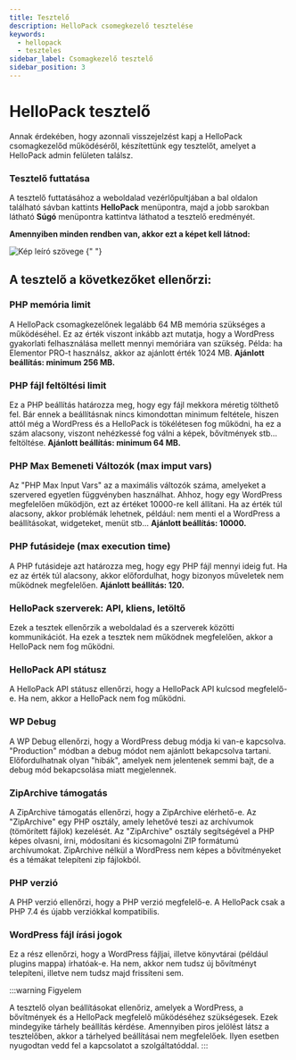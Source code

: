 ```yaml
---
title: Tesztelő
description: HelloPack csomegkezelő tesztelése
keywords:
  - hellopack
  - teszteles
sidebar_label: Csomagkezelő tesztelő
sidebar_position: 3
---
```



# <FontAwesomeIcon icon="fa-duotone fa-list-check text-primary" /> HelloPack tesztelő

Annak érdekében, hogy azonnali visszejelzést kapj a HelloPack csomagkezelőd működéséről, készítettünk egy tesztelőt, amelyet a HelloPack admin felületen találsz.

### Tesztelő futtatása
A tesztelő futtatásához a weboldalad vezérlőpultjában a bal oldalon található sávban kattints **HelloPack** menüpontra, majd a jobb sarokban látható **Súgó** menüpontra kattintva láthatod a tesztelő eredményét.

**Amennyiben minden rendben van, akkor ezt a képet kell látnod:**

<BrowserWindow url="https://peldaweboldal.hu">
  <img src="/img/hellopack-tesztelo.png" alt="Kép leíró szövege"></img>
</BrowserWindow>{" "}

## A tesztelő a következőket ellenőrzi:

### PHP memória limit

A HelloPack csomagkezelőnek legalább 64 MB memória szükséges a működéséhel. Ez az érték viszont inkább azt mutatja, hogy a WordPress gyakorlati felhasználása mellett mennyi memóriára van szükség. Példa: ha Elementor PRO-t használsz, akkor az ajánlott érték 1024 MB. **Ajánlott beállítás: minimum 256 MB.**

### PHP fájl feltöltési limit

Ez a PHP beállítás határozza meg, hogy egy fájl mekkora méretig tölthető fel. Bár ennek a beállításnak nincs kimondottan minimum feltétele, hiszen attól még a WordPress és a HelloPack is tökélétesen fog működni, ha ez a szám alacsony, viszont nehézkessé fog válni a képek, bővítmények stb... feltöltése. **Ajánlott beállítás: minimum 64 MB.**

### PHP Max Bemeneti Változók (max imput vars)

Az "PHP Max Input Vars" az a maximális változók száma, amelyeket a szervered egyetlen függvényben használhat. Ahhoz, hogy egy WordPress megfelelően működjön, ezt az értéket 10000-re kell állítani. Ha az érték túl alacsony, akkor problémák lehetnek, például: nem menti el a WordPress a beállításokat, widgeteket, menüt stb... **Ajánlott beállítás: 10000.**

### PHP futásideje (max execution time)

A PHP futásideje azt határozza meg, hogy egy PHP fájl mennyi ideig fut. Ha ez az érték túl alacsony, akkor előfordulhat, hogy bizonyos műveletek nem működnek megfelelően.
**Ajánlott beállítás: 120.**

### HelloPack szerverek: API, kliens, letöltő

Ezek a tesztek ellenőrzik a weboldalad és a szerverek közötti kommunikációt. Ha ezek a tesztek nem működnek megfelelően, akkor a HelloPack nem fog működni.

### HelloPack API státusz

A HelloPack API státusz ellenőrzi, hogy a HelloPack API kulcsod megfelelő-e. Ha nem, akkor a HelloPack nem fog működni.

### WP Debug

A WP Debug ellenőrzi, hogy a WordPress debug módja ki van-e kapcsolva. "Production" módban a debug módot nem ajánlott bekapcsolva tartani. Előfordulhatnak olyan "hibák", amelyek nem jelentenek semmi bajt, de a debug mód bekapcsolása miatt megjelennek.

### ZipArchive támogatás

A ZipArchive támogatás ellenőrzi, hogy a ZipArchive elérhető-e. Az "ZipArchive" egy PHP osztály, amely lehetővé teszi az archívumok (tömörített fájlok) kezelését. Az "ZipArchive" osztály segítségével a PHP képes olvasni, írni, módosítani és kicsomagolni ZIP formátumú archívumokat. ZipArchive nélkül a WordPress nem képes a bővítményeket és a témákat telepíteni zip fájlokból.

### PHP verzió

A PHP verzió ellenőrzi, hogy a PHP verzió megfelelő-e. A HelloPack csak a PHP 7.4 és újabb verziókkal kompatibilis.

### WordPress fájl írási jogok

Ez a rész ellenőrzi, hogy a WordPress fájljai, illetve könyvtárai (például plugins mappa) írhatóak-e. Ha nem, akkor nem tudsz új bővítményt telepíteni, illetve nem tudsz majd frissíteni sem.

:::warning Figyelem

A tesztelő olyan beállításokat ellenőriz, amelyek a WordPress, a bővítmények és a HelloPack megfelelő működéséhez szükségesek. Ezek mindegyike tárhely beállítás kérdése. Amennyiben piros jelölést látsz a tesztelőben, akkor a tárhelyed beállításai nem megfelelőek. Ilyen esetben nyugodtan vedd fel a kapcsolatot a szolgáltatóddal.
:::
